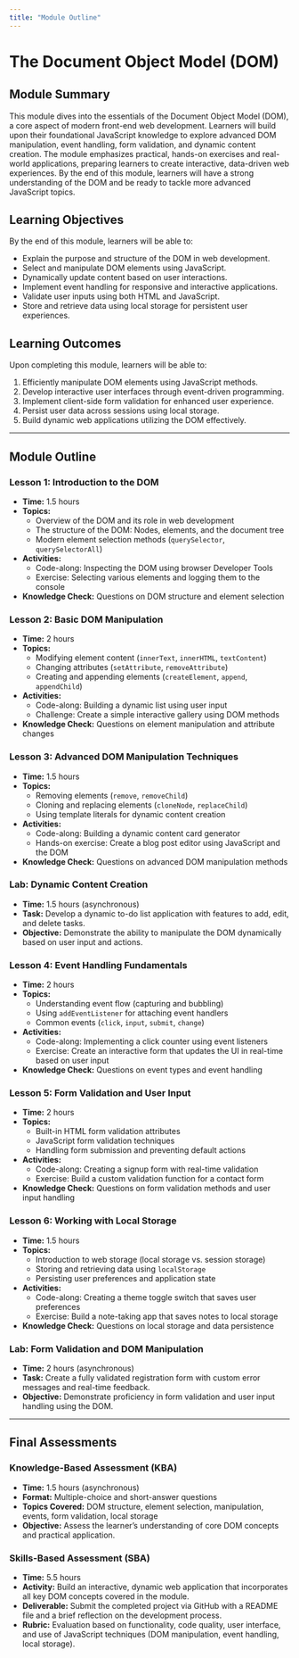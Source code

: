 ```yaml
---
title: "Module Outline"
---
```


# The Document Object Model (DOM)

## Module Summary

This module dives into the essentials of the Document Object Model (DOM), a core aspect of modern front-end web development. Learners will build upon their foundational JavaScript knowledge to explore advanced DOM manipulation, event handling, form validation, and dynamic content creation. The module emphasizes practical, hands-on exercises and real-world applications, preparing learners to create interactive, data-driven web experiences. By the end of this module, learners will have a strong understanding of the DOM and be ready to tackle more advanced JavaScript topics.

## Learning Objectives

By the end of this module, learners will be able to:
- Explain the purpose and structure of the DOM in web development.
- Select and manipulate DOM elements using JavaScript.
- Dynamically update content based on user interactions.
- Implement event handling for responsive and interactive applications.
- Validate user inputs using both HTML and JavaScript.
- Store and retrieve data using local storage for persistent user experiences.

## Learning Outcomes

Upon completing this module, learners will be able to:
1. Efficiently manipulate DOM elements using JavaScript methods.
2. Develop interactive user interfaces through event-driven programming.
3. Implement client-side form validation for enhanced user experience.
4. Persist user data across sessions using local storage.
5. Build dynamic web applications utilizing the DOM effectively.

---

## Module Outline

### Lesson 1: Introduction to the DOM
- **Time:** 1.5 hours
- **Topics:**
  - Overview of the DOM and its role in web development
  - The structure of the DOM: Nodes, elements, and the document tree
  - Modern element selection methods (`querySelector`, `querySelectorAll`)
- **Activities:**
  - Code-along: Inspecting the DOM using browser Developer Tools
  - Exercise: Selecting various elements and logging them to the console
- **Knowledge Check:** Questions on DOM structure and element selection

### Lesson 2: Basic DOM Manipulation
- **Time:** 2 hours
- **Topics:**
  - Modifying element content (`innerText`, `innerHTML`, `textContent`)
  - Changing attributes (`setAttribute`, `removeAttribute`)
  - Creating and appending elements (`createElement`, `append`, `appendChild`)
- **Activities:**
  - Code-along: Building a dynamic list using user input
  - Challenge: Create a simple interactive gallery using DOM methods
- **Knowledge Check:** Questions on element manipulation and attribute changes

### Lesson 3: Advanced DOM Manipulation Techniques
- **Time:** 1.5 hours
- **Topics:**
  - Removing elements (`remove`, `removeChild`)
  - Cloning and replacing elements (`cloneNode`, `replaceChild`)
  - Using template literals for dynamic content creation
- **Activities:**
  - Code-along: Building a dynamic content card generator
  - Hands-on exercise: Create a blog post editor using JavaScript and the DOM
- **Knowledge Check:** Questions on advanced DOM manipulation methods

### Lab: Dynamic Content Creation
- **Time:** 1.5 hours (asynchronous)
- **Task:** Develop a dynamic to-do list application with features to add, edit, and delete tasks.
- **Objective:** Demonstrate the ability to manipulate the DOM dynamically based on user input and actions.

### Lesson 4: Event Handling Fundamentals
- **Time:** 2 hours
- **Topics:**
  - Understanding event flow (capturing and bubbling)
  - Using `addEventListener` for attaching event handlers
  - Common events (`click`, `input`, `submit`, `change`)
- **Activities:**
  - Code-along: Implementing a click counter using event listeners
  - Exercise: Create an interactive form that updates the UI in real-time based on user input
- **Knowledge Check:** Questions on event types and event handling

### Lesson 5: Form Validation and User Input
- **Time:** 2 hours
- **Topics:**
  - Built-in HTML form validation attributes
  - JavaScript form validation techniques
  - Handling form submission and preventing default actions
- **Activities:**
  - Code-along: Creating a signup form with real-time validation
  - Exercise: Build a custom validation function for a contact form
- **Knowledge Check:** Questions on form validation methods and user input handling

### Lesson 6: Working with Local Storage
- **Time:** 1.5 hours
- **Topics:**
  - Introduction to web storage (local storage vs. session storage)
  - Storing and retrieving data using `localStorage`
  - Persisting user preferences and application state
- **Activities:**
  - Code-along: Creating a theme toggle switch that saves user preferences
  - Exercise: Build a note-taking app that saves notes to local storage
- **Knowledge Check:** Questions on local storage and data persistence

### Lab: Form Validation and DOM Manipulation
- **Time:** 2 hours (asynchronous)
- **Task:** Create a fully validated registration form with custom error messages and real-time feedback.
- **Objective:** Demonstrate proficiency in form validation and user input handling using the DOM.

---

## Final Assessments

### **Knowledge-Based Assessment (KBA)**
- **Time:** 1.5 hours (asynchronous)
- **Format:** Multiple-choice and short-answer questions
- **Topics Covered:** DOM structure, element selection, manipulation, events, form validation, local storage
- **Objective:** Assess the learner’s understanding of core DOM concepts and practical application.

### **Skills-Based Assessment (SBA)**
- **Time:** 5.5 hours
- **Activity:** Build an interactive, dynamic web application that incorporates all key DOM concepts covered in the module.
- **Deliverable:** Submit the completed project via GitHub with a README file and a brief reflection on the development process.
- **Rubric:** Evaluation based on functionality, code quality, user interface, and use of JavaScript techniques (DOM manipulation, event handling, local storage).